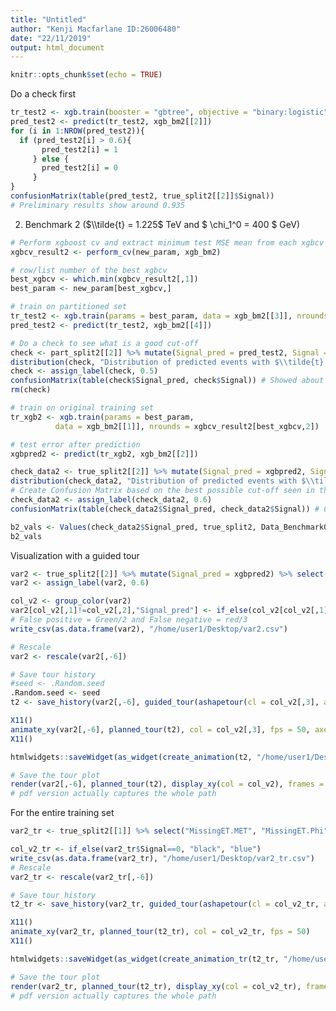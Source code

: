 ```yaml
---
title: "Untitled"
author: "Kenji Macfarlane ID:26006480"
date: "22/11/2019"
output: html_document
---
```


```r
knitr::opts_chunk$set(echo = TRUE)
```

Do a check first
```r
tr_test2 <- xgb.train(booster = "gbtree", objective = "binary:logistic", data = xgb_bm2[[1]], nrounds = 500, max_depth = 6, eval_metric = "logloss", n_estimators = 500, gamma = 0, alpha = 0)
pred_test2 <- predict(tr_test2, xgb_bm2[[2]])
for (i in 1:NROW(pred_test2)){
  if (pred_test2[i] > 0.6){
       pred_test2[i] = 1
     } else {
       pred_test2[i] = 0
     }
}
confusionMatrix(table(pred_test2, true_split2[[2]]$Signal))
# Preliminary results show around 0.935
```

2) Benchmark 2 ($\\tilde{t} = 1.225$ TeV and $ \\chi_1^0 = 400 $ GeV)
```r
# Perform xgboost cv and extract minimum test MSE mean from each xgbcv
xgbcv_result2 <- perform_cv(new_param, xgb_bm2)

# row/list number of the best xgbcv
best_xgbcv <- which.min(xgbcv_result2[,1])
best_param <- new_param[best_xgbcv,]

# train on partitioned set
tr_test2 <- xgb.train(params = best_param, data = xgb_bm2[[3]], nrounds = xgbcv_result2[best_xgbcv,2])
pred_test2 <- predict(tr_test2, xgb_bm2[[4]])

# Do a check to see what is a good cut-off
check <- part_split2[[2]] %>% mutate(Signal_pred = pred_test2, Signal = as.factor(Signal))
distribution(check, "Distribution of predicted events with $\\tilde{t} = 1.225$ TeV and $ \\chi_1^0 = 400 $ GeV - Preliminary")
check <- assign_label(check, 0.5)
confusionMatrix(table(check$Signal_pred, check$Signal)) # Showed about 0.942
rm(check)

# train on original training set
tr_xgb2 <- xgb.train(params = best_param, 
          data = xgb_bm2[[1]], nrounds = xgbcv_result2[best_xgbcv,2])

# test error after prediction
xgbpred2 <- predict(tr_xgb2, xgb_bm2[[2]])

check_data2 <- true_split2[[2]] %>% mutate(Signal_pred = xgbpred2, Signal = as.factor(Signal))
distribution(check_data2, "Distribution of predicted events with $\\tilde{t} = 1.225$ TeV and $\\tilde{\\chi}_1^0 = 400 $ GeV")
# Create Confusion Matrix based on the best possible cut-off seen in the plot (roughly 100 Events or less with Backgrounds is good I think)
check_data2 <- assign_label(check_data2, 0.6)
confusionMatrix(table(check_data2$Signal_pred, check_data2$Signal)) # Cut-off at 0.5 showed about the same (0.942)

b2_vals <- Values(check_data2$Signal_pred, true_split2, Data_Benchmark02, 2.877)
b2_vals
```

Visualization with a guided tour
```r
var2 <- true_split2[[2]] %>% mutate(Signal_pred = xgbpred2) %>% select("MissingET.MET", "MissingET.Phi", "Lepton.PT", "Lepton.Phi", "ScalarHT.HT", "Signal", "Signal_pred") %>% sample_n(NROW(true_split2[[2]])/10)
var2 <- assign_label(var2, 0.6)

col_v2 <- group_color(var2)
var2[col_v2[,1]!=col_v2[,2],"Signal_pred"] <- if_else(col_v2[col_v2[,1]!=col_v2[,2],1]=="black", 2, 3)  
# False positive = Green/2 and False negative = red/3
write_csv(as.data.frame(var2), "/home/user1/Desktop/var2.csv")

# Rescale
var2 <- rescale(var2[,-6])

# Save tour history
#seed <- .Random.seed
.Random.seed <- seed
t2 <- save_history(var2[,-6], guided_tour(ashapetour(cl = col_v2[,3], alpha = 0.4, hull_var = c("black")), search_f = tourr:::search_better, alpha = pi/2, cooling = 0.5), step_size = Inf)

X11()
animate_xy(var2[,-6], planned_tour(t2), col = col_v2[,3], fps = 50, axes = "bottomleft") 
X11()

htmlwidgets::saveWidget(as_widget(create_animation(t2, "/home/user1/Desktop/var2.csv", var2)), "/home/user1/Desktop/Images for thesis/tourr/bm2.html")

# Save the tour plot
render(var2[,-6], planned_tour(t2), display_xy(col = col_v2), frames = 50, "png", "/home/user1/Desktop/Images for thesis/tourr/bm2/bm2_3-%03d.png")
# pdf version actually captures the whole path
```

For the entire training set
```r
var2_tr <- true_split2[[1]] %>% select("MissingET.MET", "MissingET.Phi", "Lepton.PT", "Lepton.Phi", "ScalarHT.HT", "Signal") %>% sample_n(NROW(true_split2[[1]])/10)

col_v2_tr <- if_else(var2_tr$Signal==0, "black", "blue")
write_csv(as.data.frame(var2_tr), "/home/user1/Desktop/var2_tr.csv")
# Rescale
var2_tr <- rescale(var2_tr[,-6])

# Save tour history
t2_tr <- save_history(var2_tr, guided_tour(ashapetour(cl = col_v2_tr, alpha = 0.4, hull_var = c("black")), search_f = tourr:::search_better, alpha = pi/2, cooling = 0.5), step_size = Inf)

X11()
animate_xy(var2_tr, planned_tour(t2_tr), col = col_v2_tr, fps = 50)
X11()

htmlwidgets::saveWidget(as_widget(create_animation_tr(t2_tr, "/home/user1/Desktop/var2_tr.csv", var2_tr)), "/home/user1/Desktop/Images for thesis/tourr/bm2_tr.html")

# Save the tour plot
render(var2_tr, planned_tour(t2_tr), display_xy(col = col_v2_tr), frames = 50, "png", "/home/user1/Desktop/Images for thesis/tourr/bm2/bm2_tr1-%03d.png")
# pdf version actually captures the whole path
```
